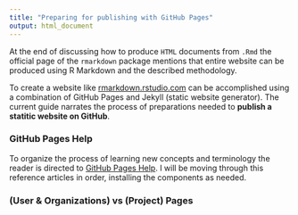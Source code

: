 ```yaml
---
title: "Preparing for publishing with GitHub Pages"
output: html_document
---
```


At the end of discussing how to produce <code>HTML</code> documents from <code>.Rmd</code> the official page of the <code>rmarkdown</code> package mentions that entire website can be produced using R Markdown and the described methodology. 

To create a website like [rmarkdown.rstudio.com](rmarkdown.rstudio.com) can be accomplished using a combination of GitHub Pages and Jekyll (static website generator). The current guide narrates the process of preparations needed to **publish a statitic website on GitHub**.


### GitHub Pages Help

To organize the process of learning new concepts and terminology the reader is directed to [GitHub Pages Help](https://help.github.com/categories/20/articles). I will be moving through this reference articles in order, installing the components as needed.


### (User & Organizations) vs (Project) Pages